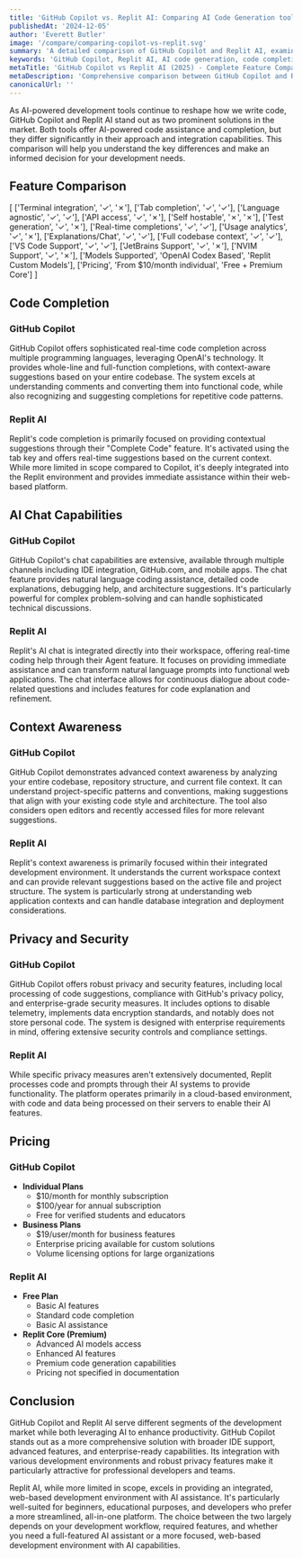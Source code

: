 ```yaml
---
title: 'GitHub Copilot vs. Replit AI: Comparing AI Code Generation tools (2025)'
publishedAt: '2024-12-05'
author: 'Everett Butler'
image: '/compare/comparing-copilot-vs-replit.svg'
summary: 'A detailed comparison of GitHub Copilot and Replit AI, examining their features, capabilities, pricing, and use cases to help developers choose the right AI-powered development tool.'
keywords: 'GitHub Copilot, Replit AI, AI code generation, code completion, developer tools comparison, AI programming, code assistance, development environment'
metaTitle: 'GitHub Copilot vs Replit AI (2025) - Complete Feature Comparison'
metaDescription: 'Comprehensive comparison between GitHub Copilot and Replit AI, exploring their features, pricing, and capabilities to help developers make an informed choice.'
canonicalUrl: ''
---
```


As AI-powered development tools continue to reshape how we write code, GitHub Copilot and Replit AI stand out as two prominent solutions in the market. Both tools offer AI-powered code assistance and completion, but they differ significantly in their approach and integration capabilities. This comparison will help you understand the key differences and make an informed decision for your development needs.

## Feature Comparison

[
    ['Terminal integration', '✓', '✗'],
    ['Tab completion', '✓', '✓'],
    ['Language agnostic', '✓', '✓'],
    ['API access', '✓', '✗'],
    ['Self hostable', '✗', '✗'],
    ['Test generation', '✓', '✗'],
    ['Real-time completions', '✓', '✓'],
    ['Usage analytics', '✓', '✗'],
    ['Explanations/Chat', '✓', '✓'],
    ['Full codebase context', '✓', '✓'],
    ['VS Code Support', '✓', '✓'],
    ['JetBrains Support', '✓', '✗'],
    ['NVIM Support', '✓', '✗'],
    ['Models Supported', 'OpenAI Codex Based', 'Replit Custom Models'],
    ['Pricing', 'From $10/month individual', 'Free + Premium Core']
]

## Code Completion

### GitHub Copilot
GitHub Copilot offers sophisticated real-time code completion across multiple programming languages, leveraging OpenAI's technology. It provides whole-line and full-function completions, with context-aware suggestions based on your entire codebase. The system excels at understanding comments and converting them into functional code, while also recognizing and suggesting completions for repetitive code patterns.

### Replit AI
Replit's code completion is primarily focused on providing contextual suggestions through their "Complete Code" feature. It's activated using the tab key and offers real-time suggestions based on the current context. While more limited in scope compared to Copilot, it's deeply integrated into the Replit environment and provides immediate assistance within their web-based platform.

## AI Chat Capabilities

### GitHub Copilot
GitHub Copilot's chat capabilities are extensive, available through multiple channels including IDE integration, GitHub.com, and mobile apps. The chat feature provides natural language coding assistance, detailed code explanations, debugging help, and architecture suggestions. It's particularly powerful for complex problem-solving and can handle sophisticated technical discussions.

### Replit AI
Replit's AI chat is integrated directly into their workspace, offering real-time coding help through their Agent feature. It focuses on providing immediate assistance and can transform natural language prompts into functional web applications. The chat interface allows for continuous dialogue about code-related questions and includes features for code explanation and refinement.

## Context Awareness

### GitHub Copilot
GitHub Copilot demonstrates advanced context awareness by analyzing your entire codebase, repository structure, and current file context. It can understand project-specific patterns and conventions, making suggestions that align with your existing code style and architecture. The tool also considers open editors and recently accessed files for more relevant suggestions.

### Replit AI
Replit's context awareness is primarily focused within their integrated development environment. It understands the current workspace context and can provide relevant suggestions based on the active file and project structure. The system is particularly strong at understanding web application contexts and can handle database integration and deployment considerations.

## Privacy and Security

### GitHub Copilot
GitHub Copilot offers robust privacy and security features, including local processing of code suggestions, compliance with GitHub's privacy policy, and enterprise-grade security measures. It includes options to disable telemetry, implements data encryption standards, and notably does not store personal code. The system is designed with enterprise requirements in mind, offering extensive security controls and compliance settings.

### Replit AI
While specific privacy measures aren't extensively documented, Replit processes code and prompts through their AI systems to provide functionality. The platform operates primarily in a cloud-based environment, with code and data being processed on their servers to enable their AI features.

## Pricing

### GitHub Copilot
- **Individual Plans**
  - $10/month for monthly subscription
  - $100/year for annual subscription
  - Free for verified students and educators
- **Business Plans**
  - $19/user/month for business features
  - Enterprise pricing available for custom solutions
  - Volume licensing options for large organizations

### Replit AI
- **Free Plan**
  - Basic AI features
  - Standard code completion
  - Basic AI assistance
- **Replit Core (Premium)**
  - Advanced AI models access
  - Enhanced AI features
  - Premium code generation capabilities
  - Pricing not specified in documentation

## Conclusion

GitHub Copilot and Replit AI serve different segments of the development market while both leveraging AI to enhance productivity. GitHub Copilot stands out as a more comprehensive solution with broader IDE support, advanced features, and enterprise-ready capabilities. Its integration with various development environments and robust privacy features make it particularly attractive for professional developers and teams.

Replit AI, while more limited in scope, excels in providing an integrated, web-based development environment with AI assistance. It's particularly well-suited for beginners, educational purposes, and developers who prefer a more streamlined, all-in-one platform. The choice between the two largely depends on your development workflow, required features, and whether you need a full-featured AI assistant or a more focused, web-based development environment with AI capabilities.